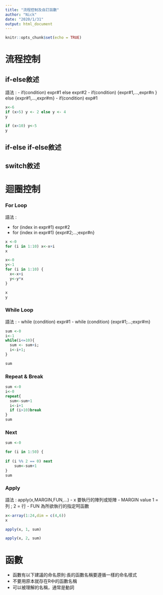```yaml
---
title: "流程控制及自訂函數"
author: "Nick"
date: "2020/1/31"
output: html_document
---
```


```r
knitr::opts_chunk$set(echo = TRUE)
```
# 流程控制

## if-else敘述
語法 : 
- if(condition) expr#1 else expr#2
- if(condition) {expr#1,...,expr#n } else {expr#1,...,expr#m}
- if(condition) exp#1

```r
x<-6
if (x>5) y <- 2 else y <- 4
y

if (x<10) y<-5
y

```







## if-else if-else敘述



## switch敘述



# 迴圈控制

### For Loop

語法 : 

- for (index in expr#1) expr#2
- for (index in expr#1) {expr#2;...;expr#n}
```r
x <-0
for (i in 1:10) x<-x+i
x
```
```r
x<-0
y<-1
for (i in 1:10) {
  x<-x+i
  y<-y*x
}

x
y

```

### While Loop

語法 : 
- while (condition) expr#1
- while (condition) {expr#1;...;expr#m}

```r
sum <-0
i<-1
while(i<=10){
  sum <- sum+i;
  i<-i+1;
}

sum

```

### Repeat & Break
```r
sum <-0
i<-0
repeat{
  sum<-sum+1
  i<-i+1
  if (i>10)break
}
sum
```

### Next
```r
sum <-0

for (i in 1:50) {
  
if (i %% 2 == 0) next
    sum<-sum+1
}
sum

```

### Apply

語法 : apply(x,MARGIN,FUN,...)
- x 要執行的陣列或矩陣
- MARGIN value 1 = 列 ; 2 = 行
- FUN 為所欲執行的指定呵函數

```r
x<-array(1:24,dim = c(4,6))
x
```
```r
apply(x, 1, sum)
```
```r
apply(x, 2, sum)
```







# 函數
- 函數有以下建議的命名原則:長的函數名稱要遵循一樣的命名樣式
- 不要用原本就存在R中的函數名稱
- 可以被理解的名稱，通常是動詞
